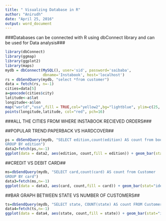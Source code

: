 ---
title: " Visualzing Database in R"
author: "Anirudh"
date: "April 25, 2016"
output: word_document
---

###Databases can be connected with R using dbConnect library and can be used for Data analysis###

```{r,eval=TRUE,warning=FALSE,message=FALSE}
library(dbConnect)
library(ggmap)
library(ggplot2)
library(maps)
mydb = dbConnect(MySQL(), user='sid', password='saibaba', 
                 dbname='Instabook', host='localhost')
rs = dbSendQuery(mydb, "select *from customer")
data = fetch(rs, n=-1)
cities=data[5]
a=geocode(cities$city)
latitude<-a$lat
longitude<-a$lon
map("world","usa",fill = TRUE,col="yellow2",bg="lightblue", ylim=c(25, 49), mar=c(0,5,5,3))
points(longitude,latitude, col="red", pch=16)

```
###ALL THE CITIES FROM WHERE INSTABOOK RECIEVED ORDERS###


##POPULAR TREND:PAPERBACK VS HARDCOVER##

```{r,eval=TRUE,warning=FALSE,message=FALSE}
ps = dbSendQuery(mydb, "SELECT edition,count(edition) AS count from book
GROUP BY edition")
data2=fetch(ps,n=-1)
ggplot(data = data2, aes(edition, count,fill = edition)) + geom_bar(stat="identity")
```

##CREDIT VS DEBIT CARD##
```{r,eval=TRUE,warning=FALSE,message=FALSE}
ms=dbSendQuery(mydb, "SELECT card,count(card) AS count from Customer
GROUP BY card")
data3=fetch(ms,n=-1)
ggplot(data = data3, aes(card, count,fill = card)) + geom_bar(stat="identity")


```

##BAR GRAPH BETWEEN STATE VS NUMBER OF CUSTOMERS##

```{r,eval=TRUE,warning=FALSE,message=FALSE}
ts=dbSendQuery(mydb, "SELECT state, COUNT(state) AS count FROM Customer GROUP BY state;")
data4=fetch(ts,n=-1)
ggplot(data = data4, aes(state, count,fill = state)) + geom_bar(stat="identity")


```

